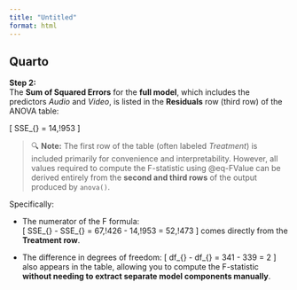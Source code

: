 ```yaml
---
title: "Untitled"
format: html
---
```


## Quarto

**Step 2:**  
The **Sum of Squared Errors** for the **full model**, which includes the predictors *Audio* and *Video*, is listed in the **Residuals** row (third row) of the ANOVA table:

\[
SSE_{\text{full}} = 14,\!953
\]

> 🔍 **Note:** The first row of the table (often labeled *Treatment*) is included primarily for convenience and interpretability. However, all values required to compute the F-statistic using @eq-FValue can be derived entirely from the **second and third rows** of the output produced by `anova()`.

Specifically:

- The numerator of the F formula:  
  \[
  SSE_{\text{restr}} - SSE_{\text{full}} = 67,\!426 - 14,\!953 = 52,\!473
  \]
  comes directly from the **Treatment row**.

- The difference in degrees of freedom:
  \[
  df_{\text{restr}} - df_{\text{full}} = 341 - 339 = 2
  \]
  also appears in the table, allowing you to compute the F-statistic **without needing to extract separate model components manually**.
